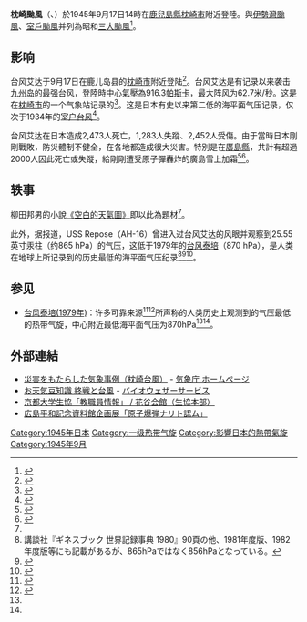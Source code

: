 {{Expand Japanese}}
{{颱風基礎資訊
| 颱風名稱 = 颱風艾達
| 外文名稱 = Typhoon Ida
| 外文語言 = 英文
| 代表圖像 = 17,September,1945 Typhoon weather map.png
| 代表圖像名稱 = 1945年9月17日的天氣圖
| 形成日期 = 1945年9月10日
| 消散日期 = 1945年9月20日
| 二分鐘平均風速 = 35
| NMC = m/s
| 一分鐘平均風速 = 70
| SSHS = knot<!--JTWC-->
| 瞬間最大陣風 = <!--JTWC-->
| 最低氣壓 = 910<!--JMA-->（日本气象厅）<br />
约865（实测，据报道）
| 財產損失 = 1億4570萬美元
| 死傷人數 = {{JPN}}2473死1283失蹤2452傷
| 影響地區 = {{JPN}}
| 備註 = 
| 颱風路徑圖 = Ida 1945 track.png
| 風季年份 = 1945
| 風季位置 = 太平洋
}}
'''枕崎颱風'''（{{lang-ja|'''まくらざきたいふう'''}}、{{lang|ja|'''昭和20年台風第16号'''}}）於1945年9月17日14時在[[鹿兒島縣|鹿兒島縣]][[枕崎市|枕崎市]]附近登陸。與[[伊勢灣颱風|伊勢灣颱風]]、[[室戶颱風|室戶颱風]]并列為昭和[[日本三大列表#其他自然|三大颱風]]<ref>{{Cite web|title=過去の災害に学ぶ 20 : 防災情報のページ - 内閣府|url=https://www.bousai.go.jp/kohou/kouhoubousai/h20/09/past.html#:~:text=1959%E5%B9%B49%E6%9C%8826%E6%97%A5%20%E4%BC%8A%E5%8B%A2%E6%B9%BE%E5%8F%B0%E9%A2%A8%20%E3%81%9D%E3%81%AE1&text=%E4%BC%8A%E5%8B%A2%E6%B9%BE%E5%B2%B8%E3%81%AE%E9%AB%98%E6%BD%AE%E3%81%AB%E3%82%88%E3%82%8A,%E3%81%A8%E5%91%BC%E3%81%B0%E3%82%8C%E3%81%A6%E3%81%84%E3%81%BE%E3%81%99%E3%80%82|access-date=2022-03-19|work=www.bousai.go.jp}}</ref>。

== 影响 ==
台风艾达于9月17日在鹿儿岛县的[[枕崎市|枕崎市]]附近登陆<ref name=":0">{{Cite web|title=デジタル台風：空白の天気図 - 過去の天気図|url=http://agora.ex.nii.ac.jp/digital-typhoon/contribution/weather-chart/009.html.ja|access-date=2022-03-19|work=agora.ex.nii.ac.jp}}</ref>。台风艾达是有记录以来袭击[[九州岛|九州岛]]的最强台风，登陸時中心氣壓為916.3[[帕斯卡|帕斯卡]]，最大阵风为62.7米/秒。这是在[[枕崎市|枕崎市]]的一个气象站记录的<ref>{{Cite web|title=気象庁｜過去の気象データ検索|url=https://www.data.jma.go.jp/obd/stats/etrn/view/rank_s.php?prec_no=88&block_no=47831&year=&month=&day=&view=|access-date=2022-03-19|work=www.data.jma.go.jp}}</ref>。这是日本有史以来第二低的海平面气压记录，仅次于1934年的[[室戶颱風|室户台风]]<ref>{{Cite web|title=枕崎台風とは|url=https://kotobank.jp/word/%E6%9E%95%E5%B4%8E%E5%8F%B0%E9%A2%A8-135918|access-date=2022-03-19|last=第２版|first=日本大百科全書(ニッポニカ),ブリタニカ国際大百科事典 小項目事典,デジタル大辞泉,百科事典マイペディア,世界大百科事典|work=コトバンク|language=ja}}</ref>。

台风艾达在日本造成2,473人死亡，1,283人失蹤、2,452人受傷。由于當時日本剛剛戰敗，防災體制不健全，在各地都造成很大災害。特別是在[[廣島縣|廣島縣]]，共計有超過2000人因此死亡或失蹤，給剛剛遭受原子彈轟炸的廣島雪上加霜<ref>{{Cite web|title=枕崎台風　昭和20年（1945年）　９月17日～９月18日|url=https://www.data.jma.go.jp/obd/stats/data/bosai/report/1945/19450917/19450917.html|access-date=2022-03-19|work=www.data.jma.go.jp}}</ref><ref>{{Cite web|title=Ｐｅａｃｅ Ｓｅｅｄｓ ヒロシマの１０代がまく種（第１６号） 終戦直後を襲った「枕崎台風」|url=https://www.hiroshimapeacemedia.jp/?junior=2015-40|access-date=2022-03-19|work=中国新聞ヒロシマ平和メディアセンター|language=ja}}</ref>。

== 轶事 ==
柳田邦男的小說[[《空白的天氣圖》|《空白的天氣圖》]]即以此為題材<ref name=":0" />。

此外，据报道，USS Repose（AH-16）曾进入过台风艾达的风眼并观察到25.55英寸汞柱（约865 hPa）的气压，这低于1979年的[[台风泰培_(1979年)|台风泰培]]（870 hPa），是人类在地球上所记录到的历史最低的海平面气压纪录<ref>講談社『ギネスブック 世界記録事典 1980』90頁の他、1981年度版、1982年度版等にも記載があるが、865hPaではなく856hPaとなっている。</ref><ref>{{Cite web|date=2001-09-09|title=Repose newspaper page 1|url=http://members.aol.com/chaspdavis/scapel01.htm|access-date=2020-08-08|archive-url=https://web.archive.org/web/20010909042813/http://members.aol.com/chaspdavis/scapel01.htm|archive-date=2001-09-09}}</ref><ref>{{Cite web|date=1998-12-05|title=REPOSE (Page 1)|url=https://web.archive.org/web/19981205082611/members.aol.com/chuckd3871/repose1.htm|access-date=2020-08-08|website=web.archive.org}}</ref>。

== 参见 ==

* [[台风泰培_(1979年)|台风泰培(1979年)]]：许多可靠来源<ref name=":1">{{Cite web|title=趣谈史上台风之最|url=http://sd.cma.gov.cn/gslb/zbsqxj/qxfw/qxkp/201508/t20150831_31536.html|access-date=2022-03-19|work=sd.cma.gov.cn}}</ref><ref name=":2">{{Cite web|title=秋台风往往更“凶猛”|url=http://data.cma.cn:8888/site/article/id/28907.html|access-date=2022-03-19|author=国家气象科学数据中心}}</ref>所声称的人类历史上观测到的气压最低的热带气旋，中心附近最低海平面气压为870hPa<ref name=":1" /><ref name=":2" />。

== 外部連結 ==
* [http://www.data.jma.go.jp/obd/stats/data/bosai/report/1945/19450917/19450917.html 災害をもたらした気象事例（枕崎台風）] - [http://www.jma.go.jp/ 気象庁 ホームページ]
* [http://www.bioweather.net/column/weather/contents/mame068.htm お天気豆知識 終戦と台風] - [http://www.bioweather.net/ バイオウェザーサービス]
* [https://web.archive.org/web/20120622035522/http://www.s-coop.net/faculty/0708/7.htm 京都大学生協「教職員情報」 / 花谷会館（生協本部）]
* [http://www.pcf.city.hiroshima.jp/virtual/VirtualMuseum_j/exhibit/exh0307/exh03075.html 広島平和記念資料館企画展「原子爆弾ナリト認ム」]

{{日本氣象廳命名颱風}}

[[Category:1945年日本|Category:1945年日本]]
[[Category:一级热带气旋|Category:一级热带气旋]]
[[Category:影響日本的熱帶氣旋|Category:影響日本的熱帶氣旋]]
[[Category:1945年9月|Category:1945年9月]]